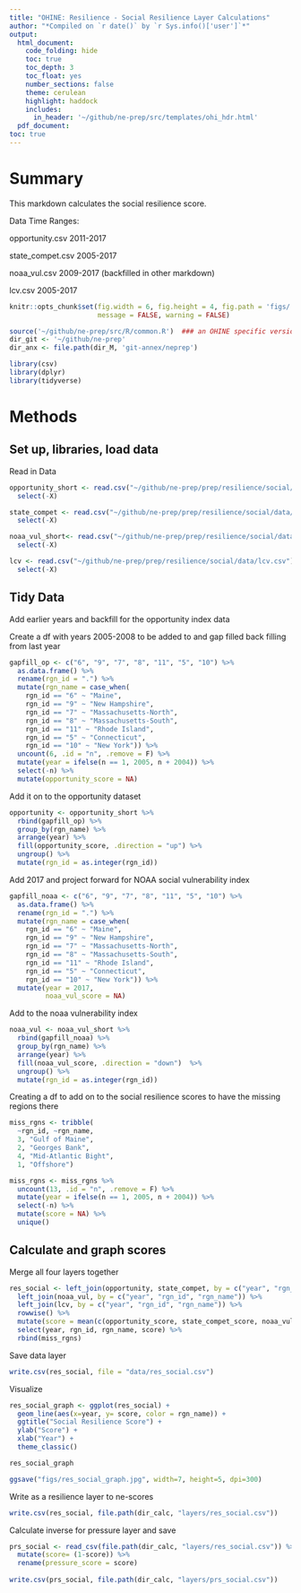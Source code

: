 ```yaml
---
title: "OHINE: Resilience - Social Resilience Layer Calculations"
author: "*Compiled on `r date()` by `r Sys.info()['user']`*"
output: 
  html_document:
    code_folding: hide
    toc: true
    toc_depth: 3
    toc_float: yes
    number_sections: false
    theme: cerulean
    highlight: haddock
    includes: 
      in_header: '~/github/ne-prep/src/templates/ohi_hdr.html'
  pdf_document:
toc: true
---
```


# Summary

This markdown calculates the social resilience score.

Data Time Ranges:

opportunity.csv 2011-2017

state_compet.csv 2005-2017

noaa_vul.csv 2009-2017 (backfilled in other markdown)

lcv.csv 2005-2017


``` r
knitr::opts_chunk$set(fig.width = 6, fig.height = 4, fig.path = 'figs/',
                      message = FALSE, warning = FALSE)

source('~/github/ne-prep/src/R/common.R')  ### an OHINE specific version of common.R
dir_git <- '~/github/ne-prep'
dir_anx <- file.path(dir_M, 'git-annex/neprep')

library(csv)
library(dplyr)
library(tidyverse)
```

# Methods

## Set up, libraries, load data
Read in Data
```r
opportunity_short <- read.csv("~/github/ne-prep/prep/resilience/social/data/opportunity.csv") %>% 
  select(-X) 

state_compet <- read.csv("~/github/ne-prep/prep/resilience/social/data/state_compet.csv") %>% 
  select(-X)

noaa_vul_short<- read.csv("~/github/ne-prep/prep/resilience/social/data/noaa_vul.csv") %>% 
  select(-X)

lcv <- read.csv("~/github/ne-prep/prep/resilience/social/data/lcv.csv") %>% 
  select(-X)
```

## Tidy Data
Add earlier years and backfill for the opportunity index data

Create a df with years 2005-2008 to be added to and gap filled 
back filling from last year
```r
gapfill_op <- c("6", "9", "7", "8", "11", "5", "10") %>% 
  as.data.frame() %>% 
  rename(rgn_id = ".") %>% 
  mutate(rgn_name = case_when(
    rgn_id == "6" ~ "Maine", 
    rgn_id == "9" ~ "New Hampshire", 
    rgn_id == "7" ~ "Massachusetts-North",
    rgn_id == "8" ~ "Massachusetts-South",
    rgn_id == "11" ~ "Rhode Island",
    rgn_id == "5" ~ "Connecticut",
    rgn_id == "10" ~ "New York")) %>% 
  uncount(6, .id = "n", .remove = F) %>%
  mutate(year = ifelse(n == 1, 2005, n + 2004)) %>%
  select(-n) %>% 
  mutate(opportunity_score = NA)
```

Add it on to the opportunity dataset
```r
opportunity <- opportunity_short %>% 
  rbind(gapfill_op) %>% 
  group_by(rgn_name) %>% 
  arrange(year) %>% 
  fill(opportunity_score, .direction = "up") %>% 
  ungroup() %>% 
  mutate(rgn_id = as.integer(rgn_id))
```

Add 2017 and project forward for NOAA social vulnerability index
```r
gapfill_noaa <- c("6", "9", "7", "8", "11", "5", "10") %>% 
  as.data.frame() %>% 
  rename(rgn_id = ".") %>% 
  mutate(rgn_name = case_when(
    rgn_id == "6" ~ "Maine", 
    rgn_id == "9" ~ "New Hampshire", 
    rgn_id == "7" ~ "Massachusetts-North",
    rgn_id == "8" ~ "Massachusetts-South",
    rgn_id == "11" ~ "Rhode Island",
    rgn_id == "5" ~ "Connecticut",
    rgn_id == "10" ~ "New York")) %>% 
  mutate(year = 2017, 
         noaa_vul_score = NA)
```

Add to the noaa vulnerability index
```r
noaa_vul <- noaa_vul_short %>% 
  rbind(gapfill_noaa) %>% 
  group_by(rgn_name) %>% 
  arrange(year) %>% 
  fill(noaa_vul_score, .direction = "down")  %>% 
  ungroup() %>% 
  mutate(rgn_id = as.integer(rgn_id))
```

Creating a df to add on to the social resilience scores to have the missing regions there 
```r
miss_rgns <- tribble(
  ~rgn_id, ~rgn_name,
  3, "Gulf of Maine",
  2, "Georges Bank",
  4, "Mid-Atlantic Bight",
  1, "Offshore") 

miss_rgns <- miss_rgns %>% 
  uncount(13, .id = "n", .remove = F) %>%
  mutate(year = ifelse(n == 1, 2005, n + 2004)) %>%
  select(-n) %>% 
  mutate(score = NA) %>% 
  unique()
```

## Calculate and graph scores
Merge all four layers together
```r
res_social <- left_join(opportunity, state_compet, by = c("year", "rgn_id", "rgn_name")) %>% 
  left_join(noaa_vul, by = c("year", "rgn_id", "rgn_name")) %>% 
  left_join(lcv, by = c("year", "rgn_id", "rgn_name")) %>% 
  rowwise() %>% 
  mutate(score = mean(c(opportunity_score, state_compet_score, noaa_vul_score, score_lcv))) %>% 
  select(year, rgn_id, rgn_name, score) %>% 
  rbind(miss_rgns)
```

Save data layer
```r
write.csv(res_social, file = "data/res_social.csv")
```


Visualize
```r
res_social_graph <- ggplot(res_social) +
  geom_line(aes(x=year, y= score, color = rgn_name)) +
  ggtitle("Social Resilience Score") +
  ylab("Score") +
  xlab("Year") +
  theme_classic()

res_social_graph

ggsave("figs/res_social_graph.jpg", width=7, height=5, dpi=300)
```


Write as a resilience layer to ne-scores
```r
write.csv(res_social, file.path(dir_calc, "layers/res_social.csv"))
```

Calculate inverse for pressure layer and save

```r
prs_social <- read_csv(file.path(dir_calc, "layers/res_social.csv")) %>% 
  mutate(score= (1-score)) %>% 
  rename(pressure_score = score)
  
write.csv(prs_social, file.path(dir_calc, "layers/prs_social.csv"))
```












